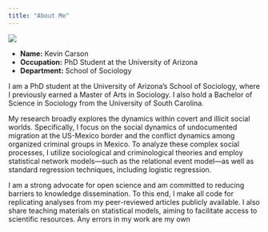 ```yaml
---
title: "About Me"
---
```


![](Headshot_prof_110624.jpg)

-   **Name:** Kevin Carson
-   **Occupation:** PhD Student at the University of Arizona
-   **Department:** School of Sociology

I am a PhD student at the University of Arizona’s School of Sociology, where I previously earned a Master of Arts in Sociology. I also hold a Bachelor of Science in Sociology from the University of South Carolina.

My research broadly explores the dynamics within covert and illicit social worlds. Specifically, I focus on the social dynamics of undocumented migration at the US-Mexico border and the conflict dynamics among organized criminal groups in Mexico. To analyze these complex social processes, I utilize sociological and criminological theories and employ statistical network models—such as the relational event model—as well as standard regression techniques, including logistic regression.

I am a strong advocate for open science and am committed to reducing barriers to knowledge dissemination. To this end, I make all code for replicating analyses from my peer-reviewed articles publicly available. I also share teaching materials on statistical models, aiming to facilitate access to scientific resources. Any errors in my work are my own
